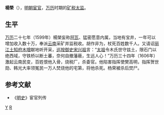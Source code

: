 '''楊榮'''（{{bd|？年||1606年|catIdx=M}}），[[明朝|明朝]][[宦官|宦官]]，[[万历|万历]]时期的[[矿税太监|矿税太监]]。

== 生平 ==
[[万历|万历]]二十七年（1599年）楊榮妄称[[阿瓦|阿瓦]]、猛密愿意内属，当地有宝井，一年可以增加收入数十万，奉派[[云南|云南]]采矿并监税收。胡作非为，杖死百姓数千人。又请诏[[丽江|丽江]][[丽江土司|土]][[知府|知府]][[木增|木增]]献地听开采，[[巡按御史|巡按御史]][[宋兴祖|宋兴祖]]言：“[[朱元璋|太祖]]令木氏世守兹土，限石门以绝西域，守铁桥以断土蕃，奈何自撤藩蔽，生远人心！”万历三十四年（1606年）激起云南民变，百姓恨他入骨，烧税厂，杀委官。他陷害指挥使樊高明，指挥贺世勋、韩光大率领冤民一万人焚烧他的宅第，将他杀死。杨荣被杀后焚尸。

== 参考文献 ==
{{Reflist}}
* 《[[明史|明史]]》宦官列传

[[分类:明朝宦官|Y]]
[[分类:杨姓|R]]